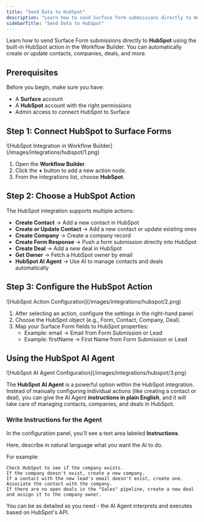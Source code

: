 ```yaml
---
title: "Send Data to HubSpot"
description: "Learn how to send Surface Form submissions directly to HubSpot using the built-in HubSpot action in the Workflow Builder"
sidebarTitle: "Send Data to HubSpot"
---
```


Learn how to send Surface Form submissions directly to **HubSpot** using the built-in HubSpot action in the Workflow Builder. You can automatically create or update contacts, companies, deals, and more.

## Prerequisites

Before you begin, make sure you have:

- A **Surface** account
- A **HubSpot** account with the right permissions
- Admin access to connect HubSpot to Surface

## Step 1: Connect HubSpot to Surface Forms

<Frame>
![HubSpot Integration in Workflow Builder](/images/integrations/hubspot/1.png)
</Frame>

1. Open the **Workflow Builder**.
2. Click the **+** button to add a new action node.
3. From the integrations list, choose **HubSpot**.

## Step 2: Choose a HubSpot Action

The HubSpot integration supports multiple actions:

- **Create Contact** → Add a new contact in HubSpot
- **Create or Update Contact** → Add a new contact or update existing ones
- **Create Company** → Create a company record
- **Create Form Response** → Push a form submission directly into HubSpot
- **Create Deal** → Add a new deal in HubSpot
- **Get Owner** → Fetch a HubSpot owner by email
- **HubSpot AI Agent** → Use AI to manage contacts and deals automatically

## Step 3: Configure the HubSpot Action

<Frame>
![HubSpot Action Configuration](/images/integrations/hubspot/2.png)
</Frame>

1. After selecting an action, configure the settings in the right-hand panel.
2. Choose the HubSpot object (e.g., Form, Contact, Company, Deal).
3. Map your Surface Form fields to HubSpot properties:
    - Example: email → Email from Form Submission or Lead
    - Example: firstName → First Name from Form Submission or Lead

## Using the HubSpot AI Agent

<Frame>
![HubSpot AI Agent Configuration](/images/integrations/hubspot/3.png)
</Frame>

The **HubSpot AI Agent** is a powerful option within the HubSpot integration. Instead of manually configuring individual actions (like creating a contact or deal), you can give the AI Agent **instructions in plain English**, and it will take care of managing contacts, companies, and deals in HubSpot.

### Write Instructions for the Agent

In the configuration panel, you'll see a text area labeled **Instructions**.

Here, describe in natural language what you want the AI to do.

For example:

```
Check HubSpot to see if the company exists.  
If the company doesn't exist, create a new company.  
If a contact with the new lead's email doesn't exist, create one.  
Associate the contact with the company.  
If there are no open deals in the "Sales" pipeline, create a new deal and assign it to the company owner.  
```

You can be as detailed as you need - the AI Agent interprets and executes based on HubSpot's API.

